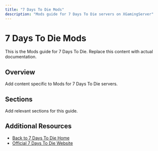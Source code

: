 ```yaml
---
title: "7 Days To Die Mods"
description: "Mods guide for 7 Days To Die servers on XGamingServer"
---
```


# 7 Days To Die Mods

This is the Mods guide for 7 Days To Die. Replace this content with actual documentation.

## Overview

Add content specific to Mods for 7 Days To Die servers.

## Sections

Add relevant sections for this guide.

## Additional Resources

- [Back to 7 Days To Die Home](./index)
- [Official 7 Days To Die Website](https://example.com)
